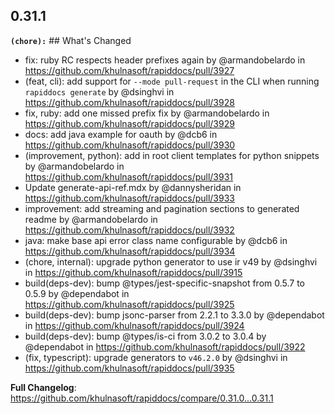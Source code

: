 ## 0.31.1
**`(chore):`** ## What's Changed
* fix: ruby RC respects header prefixes again by @armandobelardo in https://github.com/khulnasoft/rapiddocs/pull/3927
* (feat, cli): add support for `--mode pull-request` in the CLI when running `rapiddocs generate` by @dsinghvi in https://github.com/khulnasoft/rapiddocs/pull/3928
* fix, ruby: add one missed prefix fix by @armandobelardo in https://github.com/khulnasoft/rapiddocs/pull/3929
* docs: add java example for oauth by @dcb6 in https://github.com/khulnasoft/rapiddocs/pull/3930
* (improvement, python): add in root client templates for python snippets by @armandobelardo in https://github.com/khulnasoft/rapiddocs/pull/3931
* Update generate-api-ref.mdx by @dannysheridan in https://github.com/khulnasoft/rapiddocs/pull/3933
* improvement: add streaming and pagination sections to generated readme by @armandobelardo in https://github.com/khulnasoft/rapiddocs/pull/3932
* java: make base api error class name configurable by @dcb6 in https://github.com/khulnasoft/rapiddocs/pull/3934
* (chore, internal): upgrade python generator to use ir v49 by @dsinghvi in https://github.com/khulnasoft/rapiddocs/pull/3915
* build(deps-dev): bump @types/jest-specific-snapshot from 0.5.7 to 0.5.9 by @dependabot in https://github.com/khulnasoft/rapiddocs/pull/3925
* build(deps-dev): bump jsonc-parser from 2.2.1 to 3.3.0 by @dependabot in https://github.com/khulnasoft/rapiddocs/pull/3924
* build(deps-dev): bump @types/is-ci from 3.0.2 to 3.0.4 by @dependabot in https://github.com/khulnasoft/rapiddocs/pull/3922
* (fix, typescript): upgrade generators to `v46.2.0` by @dsinghvi in https://github.com/khulnasoft/rapiddocs/pull/3935


**Full Changelog**: https://github.com/khulnasoft/rapiddocs/compare/0.31.0...0.31.1

